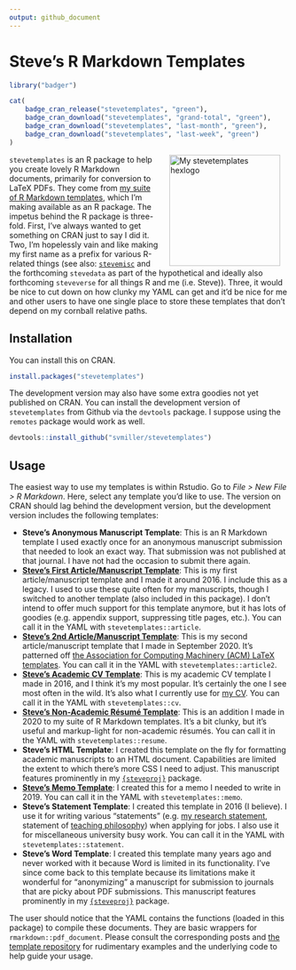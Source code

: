```yaml
---
output: github_document
---
```


# Steve's R Markdown Templates

```r
library("badger")
```

```r
cat(
	badge_cran_release("stevetemplates", "green"),
	badge_cran_download("stevetemplates", "grand-total", "green"),
	badge_cran_download("stevetemplates", "last-month", "green"),
	badge_cran_download("stevetemplates", "last-week", "green")
)
```

<img src="http://svmiller.com/images/stevetemplates-hexlogo.png" alt="My stevetemplates hexlogo" align="right" width="200" style="padding: 0 15px; float: right;"/>

`stevetemplates` is an R package to help you create lovely R Markdown documents, primarily for conversion to LaTeX PDFs. They come from [my suite of R Markdown templates](https://github.com/svmiller/svm-r-markdown-templates), which I'm making available as an R package. The impetus behind the R package is three-fold. First, I've always wanted to get something on CRAN just to say I did it. Two, I'm hopelessly vain and like making my first name as a prefix for various R-related things (see also: [`stevemisc`](https://github.com/svmiller/stevemisc) and the forthcoming `stevedata` as part of the hypothetical and ideally also forthcoming `steveverse` for all things R and me (i.e. Steve)). Three, it would be nice to cut down on how clunky my YAML can get and it'd be nice for me and other users to have one single place to store these templates that don't depend on my cornball relative paths.

## Installation

You can install this on CRAN.

```r
install.packages("stevetemplates")
```

The development version may also have some extra goodies not yet published on CRAN. You can install the development version of `stevetemplates` from Github via the `devtools` package. I suppose using the `remotes` package would work as well.

```r
devtools::install_github("svmiller/stevetemplates")
```

## Usage

The easiest way to use my templates is within Rstudio. Go to *File > New File > R Markdown*. Here, select any template you'd like to use. The version on CRAN should lag behind the development version, but the development version includes the following templates:

- **Steve's Anonymous Manuscript Template**: This is an R Markdown template I used exactly once for an anonymous manuscript submission that needed to look an exact way. That submission was not published at that journal. I have not had the occasion to submit there again.
- [**Steve's First Article/Manuscript Template**](http://svmiller.com/blog/2016/02/svm-r-markdown-manuscript/): This is my first article/manuscript template and I made it around 2016. I include this as a legacy. I used to use these quite often for my manuscripts, though I switched to another template (also included in this package). I don't intend to offer much support for this template anymore, but it has lots of goodies (e.g. appendix support, suppressing title pages, etc.). You can call it in the YAML with `stevetemplates::article`.
- [**Steve's 2nd Article/Manuscript Template**](http://svmiller.com/blog/2020/09/another-rmarkdown-article-template/): This is my second article/manuscript template that I made in September 2020. It's patterned off [the Association for Computing Machinery (ACM) LaTeX templates](https://www.latextemplates.com/template/acm-publications). You can call it in the YAML with `stevetemplates::article2`.
- [**Steve's Academic CV Template**](http://svmiller.com/blog/2016/03/svm-r-markdown-cv/): This is my academic CV template I made in 2016, and I think it's my most popular. It's certainly the one I see most often in the wild. It's also what I currently use for [my CV](http://svmiller.com/cv/). You can call it in the YAML with `stevetemplates::cv`.
- [**Steve's Non-Academic Résumé Template**](http://svmiller.com/blog/2020/09/rmarkdown-template-non-academic-resume/): This is an addition I made in 2020 to my suite of R Markdown templates. It's a bit clunky, but it's useful and markup-light for non-academic résumés. You can call it in the YAML with `stevetemplates::resume`.
- **Steve's HTML Template**: I created this template on the fly for formatting academic manuscripts to an HTML document. Capabilities are limited the extent to which there's more CSS I need to adjust. This manuscript features prominently in my [`{steveproj}`](https://github.com/svmiller/steveproj) package.
- [**Steve's Memo Template**](http://svmiller.com/blog/2019/06/r-markdown-memo-template/): I created this for a memo I needed to write in 2019. You can call it in the YAML with `stevetemplates::memo`.
- **Steve's Statement Template**: I created this template in 2016 (I believe). I use it for writing various "statements" (e.g. [my research statement](http://svmiller.com/docs/svm-research-statement.pdf), statement of [teaching philosophy](http://svmiller.com/docs/svm-teaching-philosophy.pdf)) when applying for jobs. I also use it for miscellaneous university busy work. You can call it in the YAML with `stevetemplates::statement`.
- **Steve's Word Template**: I created this template many years ago and never worked with it because Word is limited in its functionality. I've since come back to this template because its limitations make it wonderful for "anonymizing" a manuscript for submission to journals that are picky about PDF submissions. This manuscript features prominently in my [`{steveproj}`](https://github.com/svmiller/steveproj) package.

The user should notice that the YAML contains the functions (loaded in this package) to compile these documents. They are basic wrappers for `rmarkdown::pdf_document`. Please consult the corresponding posts and [the template repository](https://github.com/svmiller/stevetemplates/tree/master/inst/rmarkdown/templates) for rudimentary examples and the underlying code to help guide your usage.
